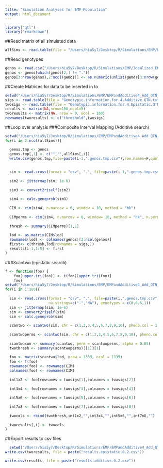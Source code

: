 ```yaml
---
title: "Simulation Analyses for EMP Population"
output: html_document
---
```


```r
library("qtl")
library("rmarkdown")
```


##Read matrix of all simulated data
```r
allSims <- read.table(file = "/Users/hia5y7/Desktop/R/Simulations/EMP/EMPandAdditive4_Add_QTN_4_Epi_QTN_h.2_0.2_add.eff_0.6_epis.eff_0.6_reps_100/Simulated.Data.100.Reps.Herit.0.2.txt",header=T,stringsAsFactors=F)
```

##Read genotypes
```r
genos <- read.csv("/Users/hia5y7/Desktop/R/Simulations/EMP/Idealized_EMP_genos.csv", header = T, stringsAsFactors=F, na.strings=c("-","NA"))[1:192,]
genos <- genos[which(genos[2,] != ".")]
genos[3:nrow(genos),2:ncol(genos)] <- as.numeric(unlist(genos[3:nrow(genos),2:ncol(genos)]))
```

##Create Matrices for data to be inserted in to
```r
setwd("/Users/hia5y7/Desktop/R/Simulations/EMP/EMPandAdditive4_Add_QTN_4_Epi_QTN_h.2_0.2_add.eff_0.6_epis.eff_0.6_reps_100/")
sigs <- read.table(file = "Genotypic.information.for.4.Additive.QTN.txt",stringsAsFactors=F,header=T,sep = "\t")[,1]
twosigs <- read.table(file = "Genotypic.information.for.4.Epistatic.QTN.txt",stringsAsFactors=F,header=T, sep = "\t")[,1]
results <- matrix(NA,nrow=100,ncol=5)
tworesults <- matrix(NA, nrow = 9, ncol = 100)
rownames(tworesults) <- c("threshold",twosigs)
```

##Loop over analysis
###Composite Interval Mapping (Additive search)
```r
setwd("/Users/hia5y7/Desktop/R/Simulations/EMP/EMPandAdditive4_Add_QTN_4_Epi_QTN_h.2_0.2_add.eff_0.6_epis.eff_0.6_reps_100/")
for(i in 2:ncol(allSims)){

  genos.tmp <- genos
  genos.tmp[,1] <- c("","",allSims[,i])
  write.csv(genos.tmp,file=paste(i-1,".genos.tmp.csv"),row.names=F,quote=F)
  
  
  sim <- read.cross(format = "csv", ".", file=paste(i-1,".genos.tmp.csv"), na.strings=c("-","NA"), genotypes = c(0,0.5,1))
  
  sim2 <- jittermap(sim, 1e-6)
  
  sim3 <- convert2riself(sim2)
  
  sim4 <- calc.genoprob(sim3)
  
  CIM <- cim(sim4, n.marcov = 6, window = 10, method = "hk")
  
  CIMperms <- cim(sim4, n.marcov = 6, window= 10, method = "hk", n.perm = 100)
  
  thresh <- summary(CIMperms)[1,1]
  
  lod <- as.matrix(CIM$lod)
  rownames(lod) <- colnames(genos)[2:ncol(genos)]
  first<- c(thresh,lod[rownames = sigs,])
  results[i-1,1:5] <- first
}
```
###Scantwo (epistatic search)
```r
f <- function(foo) {
    foo[upper.tri(foo)] <- t(foo)[upper.tri(foo)]
    foo}
setwd("/Users/hia5y7/Desktop/R/Simulations/EMP/EMPandAdditive4_Add_QTN_4_Epi_QTN_h.2_0.2_add.eff_0.6_epis.eff_0.6_reps_100/")
for(i in 1:100){
  
  sim <- read.cross(format = "csv", ".", file=paste(i,".genos.tmp.csv"),
                    na.strings=c("-","NA"), genotypes = c(0,0.5,1))
  sim <- jittermap(sim, 1e-6)
  sim <- convert2riself(sim)
  sim <- calc.genoprob(sim)
  
  scantwo <- scantwo(sim, chr = c(1,2,3,4,5,6,7,8,9,10), pheno.col = 1, model = "normal", method = "hk", addcovar = NULL, intcovar = NULL, weights = NULL, use = "all.obs")
  
  scantwoperms <- scantwo(sim, chr = c(1,2,3,4,5,6,7,8,9,10), pheno.col = 1, model = "normal", method = "hk", addcovar = NULL, intcovar = NULL, weights = NULL, use = "all.obs", n.perm = 100)
  
  scantwosum <- summary(scantwo, perm = scantwoperms, alpha = 0.05)
  twothresh <- summary(scantwoperms)[[1]][1]
  
  foo <- matrix(scantwo$lod, nrow = 1339, ncol = 1339)
  foo <- f(foo)
  rownames(foo) <- rownames(CIM)
  colnames(foo) <- rownames(CIM)
  
  int1x2 <- foo[rownames = twosigs[1],colnames = twosigs[2]]
  
  int3x4 <- foo[rownames = twosigs[3],colnames = twosigs[4]]
  
  int5x6 <- foo[rownames = twosigs[5],colnames = twosigs[6]]
  
  int7x8 <- foo[rownames = twosigs[7],colnames = twosigs[8]]
  
  twocols <- rbind(twothresh,int1x2,"",int3x4,"",int5x6,"",int7x8,"") 
  
  tworesults[,i] <- twocols
}
```

##Export results to csv files
```r
  setwd("/Users/hia5y7/Desktop/R/Simulations/EMP/EMPandAdditive4_Add_QTN_4_Epi_QTN_h.2_0.2_add.eff_0.6_epis.eff_0.6_reps_100/")
write.csv(tworesults, file = paste("results.epistatic.0.2.csv"))

write.csv(results, file = paste("results.additive.0.2.csv"))
```
